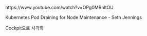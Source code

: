 https://www.youtube.com/watch?v=OPg0MRnltOU

Kubernetes Pod Draining for Node Maintenance - Seth Jennings

Cockpit으로 시각화
